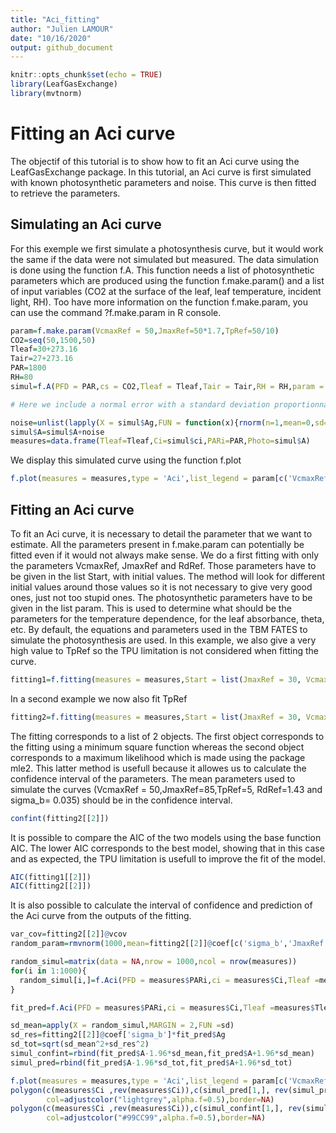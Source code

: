 ```yaml
---
title: "Aci_fitting"
author: "Julien LAMOUR"
date: "10/16/2020"
output: github_document
---
```


```r

knitr::opts_chunk$set(echo = TRUE)
library(LeafGasExchange)
library(mvtnorm)
```

# Fitting an Aci curve

The objectif of this tutorial is to show how to fit an Aci curve using the LeafGasExchange package. In this tutorial, an Aci curve is first simulated with known photosynthetic parameters and noise. This curve is then fitted to retrieve the parameters.


## Simulating an Aci curve

For this exemple we first simulate a photosynthesis curve, but it would work the same if the data were not simulated but measured. The data simulation is done using the function f.A. This function needs a list of photosynthetic parameters which are produced using the function f.make.param() and a list of input variables (CO2 at the surface of the leaf, leaf temperature, incident light, RH). Too have more information on the function f.make.param, you can use the command ?f.make.param in R console.


```r
param=f.make.param(VcmaxRef = 50,JmaxRef=50*1.7,TpRef=50/10)
CO2=seq(50,1500,50)
Tleaf=30+273.16
Tair=27+273.16
PAR=1800
RH=80
simul=f.A(PFD = PAR,cs = CO2,Tleaf = Tleaf,Tair = Tair,RH = RH,param = param)

# Here we include a normal error with a standard deviation proportionnal to the gross photosynthesis (as it is often observed)

noise=unlist(lapply(X = simul$Ag,FUN = function(x){rnorm(n=1,mean=0,sd=0.035*(x))}))
simul$A=simul$A+noise
measures=data.frame(Tleaf=Tleaf,Ci=simul$ci,PARi=PAR,Photo=simul$A)
```

We display this simulated curve using the function f.plot

```r
f.plot(measures = measures,type = 'Aci',list_legend = param[c('VcmaxRef','JmaxRef','TpRef','RdRef')],param = param)
```



## Fitting an Aci curve

To fit an Aci curve, it is necessary to detail the parameter that we want to estimate. All the parameters present in f.make.param can potentially be fitted even if it would not always make sense. We do a first fitting with only the parameters VcmaxRef, JmaxRef and RdRef. Those parameters have to be given in the list Start, with initial values. The method will look for different initial values around those values so it is not necessary to give very good ones, just not too stupid ones. The photosynthetic parameters have to be given in the list param. This is used to determine what should be the parameters for the temperature dependence, for the leaf absorbance, theta, etc. By default, the equations and parameters used in the TBM FATES to simulate the photosynthesis are used. In this example, we also give a very high value to TpRef so the TPU limitation is not considered when fitting the curve.


```r
fitting1=f.fitting(measures = measures,Start = list(JmaxRef = 30, VcmaxRef = 50, RdRef = 1),param=f.make.param(),modify.init=TRUE,do.plot=TRUE,type='Aci')
```

In a second example we now also fit TpRef

```r
fitting2=f.fitting(measures = measures,Start = list(JmaxRef = 30, VcmaxRef = 50, RdRef = 1,TpRef=9),param=f.make.param(),modify.init=TRUE,do.plot=TRUE,type='Aci')
```

The fitting corresponds to a list of 2 objects. The first object corresponds to the fitting using a minimum square function whereas the second object corresponds to a maximum likelihood which is made using the package mle2. This latter method is usefull because it allowes us to calculate the confidence interval of the parameters. The mean parameters used to simulate the curves (VcmaxRef = 50,JmaxRef=85,TpRef=5, RdRef=1.43 and sigma_b= 0.035) should be in the confidence interval.

```r
confint(fitting2[[2]])
```

It is possible to compare the AIC of the two models using the base function AIC. The lower AIC corresponds to the best model, showing that in this case and as expected, the TPU limitation is usefull to improve the fit of the model.

```r
AIC(fitting1[[2]])
AIC(fitting2[[2]])
```

It is also possible to calculate the interval of confidence and prediction of the Aci curve from the outputs of the fitting.

```r
var_cov=fitting2[[2]]@vcov
random_param=rmvnorm(1000,mean=fitting2[[2]]@coef[c('sigma_b','JmaxRef','VcmaxRef','TpRef','RdRef')],sigma = var_cov)

random_simul=matrix(data = NA,nrow = 1000,ncol = nrow(measures))
for(i in 1:1000){
  random_simul[i,]=f.Aci(PFD = measures$PARi,ci = measures$Ci,Tleaf =measures$Tleaf,param = f.make.param(VcmaxRef=random_param[i,'VcmaxRef'],JmaxRef=random_param[i,'JmaxRef'],TpRef=random_param[i,'TpRef'],RdRef=random_param[i,'RdRef']))$A
}

fit_pred=f.Aci(PFD = measures$PARi,ci = measures$Ci,Tleaf =measures$Tleaf,param = f.make.param(VcmaxRef=fitting2[[2]]@coef[c('VcmaxRef')],JmaxRef=fitting2[[2]]@coef[c('JmaxRef')],TpRef=fitting2[[2]]@coef[c('TpRef')],RdRef=fitting2[[2]]@coef[c('RdRef')]))

sd_mean=apply(X = random_simul,MARGIN = 2,FUN =sd)
sd_res=fitting2[[2]]@coef['sigma_b']*fit_pred$Ag
sd_tot=sqrt(sd_mean^2+sd_res^2)
simul_confint=rbind(fit_pred$A-1.96*sd_mean,fit_pred$A+1.96*sd_mean)
simul_pred=rbind(fit_pred$A-1.96*sd_tot,fit_pred$A+1.96*sd_tot)

f.plot(measures = measures,type = 'Aci',list_legend = param[c('VcmaxRef','JmaxRef','TpRef','RdRef')],param = param)
polygon(c(measures$Ci ,rev(measures$Ci)),c(simul_pred[1,], rev(simul_pred[2,])),
        col=adjustcolor("lightgrey",alpha.f=0.5),border=NA)
polygon(c(measures$Ci ,rev(measures$Ci)),c(simul_confint[1,], rev(simul_confint[2,])),
        col=adjustcolor("#99CC99",alpha.f=0.5),border=NA)
```

